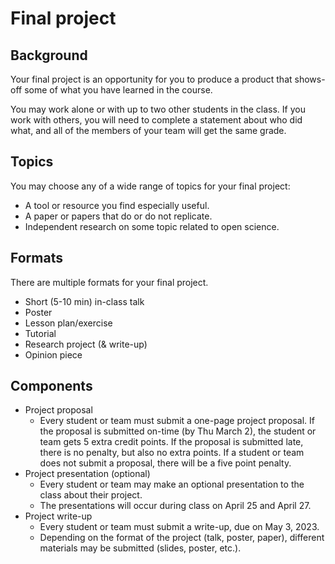 # Final project {#final_project -}

## Background

Your final project is an opportunity for you to produce a product that shows-off some of what you have learned in the course.

You may work alone or with up to two other students in the class.
If you work with others, you will need to complete a statement about who did what, and all of the members of your team will get the same grade.

## Topics

You may choose any of a wide range of topics for your final project:

- A tool or resource you find especially useful.
- A paper or papers that do or do not replicate.
- Independent research on some topic related to open science.

## Formats

There are multiple formats for your final project.

- Short (5-10 min) in-class talk
- Poster
- Lesson plan/exercise
- Tutorial
- Research project (& write-up)
- Opinion piece

## Components

- Project proposal
    - Every student or team must submit a one-page project proposal. If the proposal is submitted on-time (by Thu March 2), the student or team gets 5 extra credit points. If the proposal is submitted late, there is no penalty, but also no extra points. If a student or team does not submit a proposal, there will be a five point penalty.
- Project presentation (optional)
    - Every student or team may make an optional presentation to the class about their project.
    - The presentations will occur during class on April 25 and April 27.
- Project write-up
    - Every student or team must submit a write-up, due on May 3, 2023.
    - Depending on the format of the project (talk, poster, paper), different materials may be submitted (slides, poster, etc.).